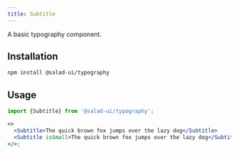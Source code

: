 ```yaml
---
title: Subtitle
---
```



A basic typography component.

## Installation

```bash
npm install @salad-ui/typography
```

## Usage

```jsx
import {Subtitle} from '@salad-ui/typography';

<>
  <Subtitle>The quick brown fox jumps over the lazy dog</Subtitle>
  <Subtitle isSmall>The quick brown fox jumps over the lazy dog</Subtitle>
</>;
```

<Props component={Subtitle} />
